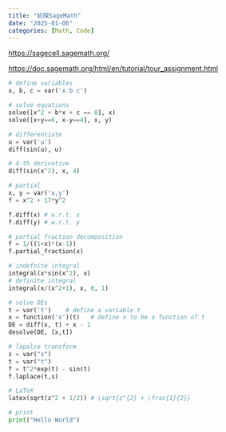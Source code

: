 ```yaml
---
title: "初探SageMath"
date: "2025-01-06"
categories: [Math, Code]
---
```


<https://sagecell.sagemath.org/>

<https://doc.sagemath.org/html/en/tutorial/tour_assignment.html>

``` python
# define variables
x, b, c = var('x b c')

# solve equations
solve([x^2 + b*x + c == 0], x) 
solve([x+y==6, x-y==4], x, y)

# differentiate
u = var('u')
diff(sin(u), u)

# 4-th derivative
diff(sin(x^2), x, 4)

# partial
x, y = var('x,y')
f = x^2 + 17*y^2

f.diff(x) # w.r.t. x
f.diff(y) # w.r.t. y

# partial fraction decomposition
f = 1/((1+x)*(x-1))
f.partial_fraction(x)

# indefnite integral
integral(x*sin(x^2), x)
# definite integral
integral(x/(x^2+1), x, 0, 1)

# solve DEs
t = var('t')    # define a variable t
x = function('x')(t)   # define x to be a function of t
DE = diff(x, t) + x - 1
desolve(DE, [x,t])

# lapalce transform
s = var("s")
t = var("t")
f = t^2*exp(t) - sin(t)
f.laplace(t,s)

# LaTeX
latex(sqrt(z^2 + 1/2)) # \sqrt{z^{2} + \frac{1}{2}}

# print
print("Hello World")
```
